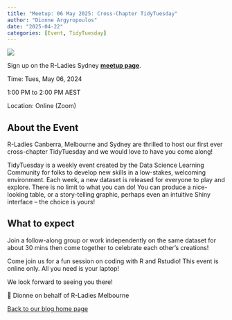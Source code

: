 ```yaml
---
title: "Meetup: 06 May 2025: Cross-Chapter TidyTuesday"
author: "Dionne Argyropoulos"
date: "2025-04-22"
categories: [Event, TidyTuesday]
---
```


![](images/RLadies_060525_Flyer.png)

::: column-margin
Sign up on the R-Ladies Sydney [**meetup page**](https://www.meetup.com/rladies-sydney/events/307276480/?eventOrigin=your_events).

Time: Tues, May 06, 2024

1:00 PM to 2:00 PM AEST

Location: Online (Zoom)
:::

## About the Event

R-Ladies Canberra, Melbourne and Sydney are thrilled to host our first ever cross-chapter TidyTuesday and we would love to have you come along!

TidyTuesday is a weekly event created by the Data Science Learning Community for folks to develop new skills in a low-stakes, welcoming environment. Each week, a new dataset is released for everyone to play and explore. There is no limit to what you can do! You can produce a nice-looking table, or a story-telling graphic, perhaps even an intuitive Shiny interface – the choice is yours!

## What to expect

Join a follow-along group or work independently on the same dataset for about 30 mins then come together to celebrate each other’s creations!

Come join us for a fun session on coding with R and Rstudio! This event is online only. All you need is your laptop!

We look forward to seeing you there!

💜 Dionne on behalf of R-Ladies Melbourne

[Back to our blog home page](../blog_index.qmd)
